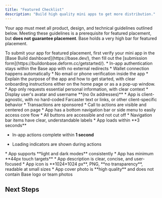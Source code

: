 ```yaml
---
title: "Featured Checklist"
description: "Build high quality mini apps to get more distribution."
---
```


Your app must meet all product, design, and technical guidelines outlined below. Meeting these guidelines is a prerequisite for featured placement, but __does not guarantee placement__. Base holds a very high bar for featured placement. 


<Note>
  To submit your app for featured placement, first verify your mini app in the [Base Build dashboard](https://base.dev/), then fill out the [submission form](https://buildonbase.deform.cc/getstarted/).
</Note>


<Steps titleSize="h3">
<Step title="Authentication">
  * In-app authentication stays within the Base app with no external redirects
  * Wallet connection happens automatically
  * No email or phone verification inside the app
</Step>

<Step title="Onboarding Flow">
  * Explain the purpose of the app and how to get started, with clear onboarding instructions either on the home page or as a a pop-up window.
  * App only requests essential personal information, with clear context
  * Display user's avatar and username **(no 0x addresses)**
</Step>

<Step title="Base Compatibility">
  * App is client-agnostic, with no hard-coded Farcaster text or links, or other client-specific behavior
  * Transactions are sponsored
</Step>

<Step title="Layout">
  * Call to actions are visible and centered on page
  * App has a bottom navigation bar or side menu to easily access core flow
  * All buttons are accessible and not cut off
  * Navigation bar items have clear, understandable labels
</Step>

<Step title="Load Time">
  * App loads within **3 seconds**

  * In-app actions complete within **1 second**
  
  * Loading indicators are shown during actions
</Step>

<Step title="Usability">
  * App supports **light and dark modes** consistently
  * App has minimum **44px touch targets**
</Step>

<Step title="App Metadata">
  * App description is clear, concise, and user-focused
  * App icon is **1024×1024 px**, PNG, **no transparency**, readable at small sizes
  * App cover photo is **high quality** and does not contain Base logo or team photos
</Step>
</Steps>

## Next Steps

<CardGroup>
  <Card title="Product Guidelines" icon="lightbulb" href="/mini-apps/featured-guidelines/product-guidelines" />
  <Card title="Design Guidelines" icon="brush" href="/mini-apps/featured-guidelines/design-guidelines" />
  <Card title="Technical Guidelines" icon="wrench" href="/mini-apps/featured-guidelines/technical-guidelines" />
  <Card title="Notification Guidelines" icon="bell" href="/mini-apps/featured-guidelines/notification-guidelines" />
</CardGroup>
